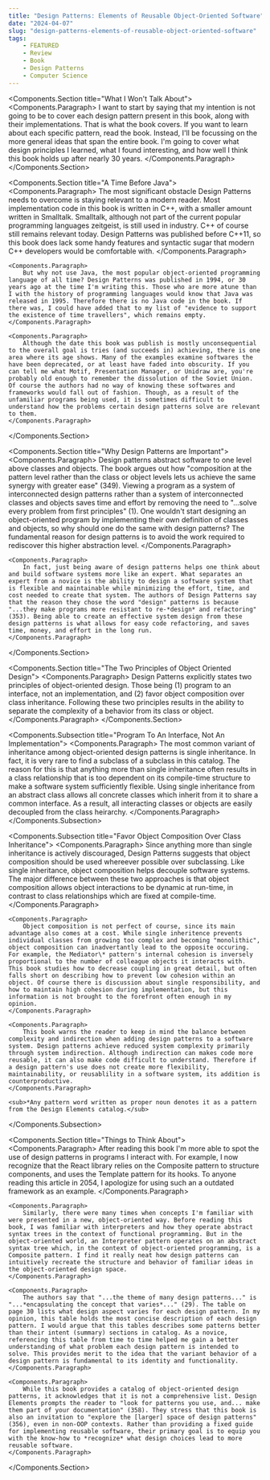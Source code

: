 ```yaml
---
title: "Design Patterns: Elements of Reusable Object-Oriented Software"
date: "2024-04-07"
slug: "design-patterns-elements-of-reusable-object-oriented-software"
tags:
    - FEATURED
    - Review
    - Book
    - Design Patterns
    - Computer Science
---
```



<Components.Section title="What I Won't Talk About">
    <Components.Paragraph>
        I want to start by saying that my intention is not going to be to cover each design pattern present in this book, along with their implementations. That is what the book covers. If you want to learn about each specific pattern, read the book. Instead, I'll be focussing on the more general ideas that span the entire book. I'm going to cover what design principles I learned, what I found interesting, and how well I think this book holds up after nearly 30 years.
    </Components.Paragraph>
</Components.Section>

<Components.Section title="A Time Before Java">
    <Components.Paragraph>
        The most significant obstacle Design Patterns needs to overcome is staying relevant to a modern reader. Most implementation code in this book is written in C++, with a smaller amount written in Smalltalk. Smalltalk, although not part of the current popular programming languages zeitgeist, is still used in industry. C++ of course still remains relevant today. Design Patterns was published before C++11, so this book does lack some handy features and syntactic sugar that modern C++ developers would be comfortable with.
    </Components.Paragraph>

    <Components.Paragraph>
        But why not use Java, the most popular object-oriented programming language of all time? Design Patterns was published in 1994, or 30 years ago at the time I'm writing this. Those who are more atune than I with the history of programming languages would know that Java was released in 1995. Therefore there is no Java code in the book. If there was, I could have added that to my list of "evidence to support the existence of time travellers", which remains empty.
    </Components.Paragraph>

    <Components.Paragraph>
        Although the date this book was publish is mostly unconsequential to the overall goal is tries (and succeeds in) achieving, there is one area where its age shows. Many of the examples examine softwares the have been deprecated, or at least have faded into obscurity. If you can tell me what Motif, Presentation Manager, or Unidraw are, you're probably old enough to remember the dissolution of the Soviet Union. Of course the authors had no way of knowing these softwares and frameworks would fall out of fashion. Though, as a result of the unfamiliar programs being used, it is sometimes difficult to understand how the problems certain design patterns solve are relevant to them.
    </Components.Paragraph>
</Components.Section>

<Components.Section title="Why Design Patterns are Important">
    <Components.Paragraph>
        Design patterns abstract software to one level above classes and objects. The book argues out how "composition at the pattern level rather than the class or object levels lets us achieve the same synergy with greater ease" (349). Viewing a program as a system of interconnected design patterns rather than a system of interconnected classes and objects saves time and effort by removing the need to "...solve every problem from first principles" (1). One wouldn't start designing an object-oriented program by implementing their own definition of classes and objects, so why should one do the same with design patterns? The fundamental reason for design patterns is to avoid the work required to rediscover this higher abstraction level.
    </Components.Paragraph>

    <Components.Paragraph>
        In fact, just being aware of design patterns helps one think about and build software systems more like an expert. What separates an expert from a novice is the ability to design a software system that is flexible and maintainable while minimizing the effort, time, and cost needed to create that system. The authors of Design Patterns say that the reason they chose the word "design" patterns is because "...they make programs more resistant to re-*design* and refactoring" (353). Being able to create an effective system design from these design patterns is what allows for easy code refactoring, and saves time, money, and effort in the long run.
    </Components.Paragraph>
</Components.Section>

<Components.Section title="The Two Principles of Object Oriented Design">
    <Components.Paragraph>
        Design Patterns explicitly states two principles of object-oriented design. Those being (1) program to an interface, not an implementation, and (2) favor object composition over class inheritance. Following these two principles results in the ability to separate the complexity of a behavior from its class or object.
    </Components.Paragraph>
</Components.Section>

<Components.Subsection title="Program To An Interface, Not An Implementation">
    <Components.Paragraph>
        The most common variant of inheritance among object-oriented design patterns is single inheritance. In fact, it is very rare to find a subclass of a subclass in this catalog. The reason for this is that anything more than single inheritance often results in a class relationship that is too dependent on its compile-time structure to make a software system sufficiently flexible. Using single inheritance from an abstract class allows all concrete classes which inherit from it to share a common interface. As a result, all interacting classes or objects are easily decoupled from the class heirarchy.
    </Components.Paragraph>
</Components.Subsection>

<Components.Subsection title="Favor Object Composition Over Class Inheritance">
    <Components.Paragraph>
        Since anything more than single inheritance is actively discouraged, Design Patterns suggests that object composition should be used whereever possible over subclassing. Like single inheritance, object composition helps decouple software systems. The major difference between these two approaches is that object composition allows object interactions to be dynamic at run-time, in contrast to class relationships which are fixed at compile-time.
    </Components.Paragraph>

    <Components.Paragraph>
        Object composition is not perfect of course, since its main advantage also comes at a cost. While single inheritence prevents individual classes from growing too complex and becoming "monolithic", object composition can inadvertantly lead to the opposite occuring. For example, the Mediator\* pattern's internal cohesion is inversely proportional to the number of colleague objects it interacts with. This book studies how to decrease coupling in great detail, but often falls short on describing how to prevent low cohesion within an object. Of course there is discussion about single responsibility, and how to maintain high cohesion during implementation, but this information is not brought to the forefront often enough in my opinion.
    </Components.Paragraph>

    <Components.Paragraph>
        This book warns the reader to keep in mind the balance between complexity and indirection when adding design patterns to a software system. Design patterns achieve reduced system complexity primarily through system indirection. Although indirection can makes code more reusable, it can also make code difficult to understand. Therefore if a design pattern's use does not create more flexibility, maintainability, or reusablility in a software system, its addition is counterproductive.
    </Components.Paragraph>

    <sub>*Any pattern word written as proper noun denotes it as a pattern from the Design Elements catalog.</sub>
</Components.Subsection>

<Components.Section title="Things to Think About">
    <Components.Paragraph>
        After reading this book I'm more able to spot the use of design patterns in programs I interact with. For example, I now recognize that the React library relies on the Composite pattern to structure components, and uses the Template pattern for its hooks. To anyone reading this article in 2054, I apologize for using such an a outdated framework as an example.
    </Components.Paragraph>

    <Components.Paragraph>
        Similarly, there were many times when concepts I'm familiar with were presented in a new, object-oriented way. Before reading this book, I was familiar with interpreters and how they operate abstract syntax trees in the context of functional programming. But in the object-oriented world, an Interpreter pattern operates on an abstract syntax tree which, in the context of object-oriented programming, is a Composite pattern. I find it really neat how design patterns can intuitively recreate the structure and behavior of familiar ideas in the object-oriented design space.
    </Components.Paragraph>

    <Components.Paragraph>
        The authors say that "...the theme of many design patterns..." is "...*encapsulating the concept that varies*..." (29). The table on page 30 lists what design aspect varies for each design pattern. In my opinion, this table holds the most concise description of each design pattern. I would argue that this tables describes some patterns better than their intent (summary) sections in catalog. As a novice, referencing this table from time to time helped me gain a better understanding of what problem each design pattern is intended to solve. This provides merit to the idea that the variant behavior of a design pattern is fundamental to its identity and functionality.
    </Components.Paragraph>

    <Components.Paragraph>
        While this book provides a catalog of object-oriented design patterns, it acknowledges that it is not a comprehensive list. Design Elements prompts the reader to "look for patterns you use, and... make them part of your documentation" (358). They stress that this book is also an invitation to "explore the [larger] space of design patterns" (356), even in non-OOP contexts. Rather than providing a fixed guide for implementing reusable software, their primary goal is to equip you with the know-how to *recognize* what design choices lead to more reusable software.
    </Components.Paragraph>
</Components.Section>